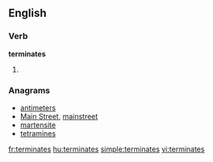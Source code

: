 
==English==

===Verb===
'''terminates'''

# {{third-person singular of|terminate}}

===Anagrams===
* [[antimeters#English|antimeters]]
* [[Main Street#English|Main Street]], [[mainstreet#English|mainstreet]]
* [[martensite#English|martensite]]
* [[tetramines#English|tetramines]]

[[fr:terminates]]
[[hu:terminates]]
[[simple:terminates]]
[[vi:terminates]]